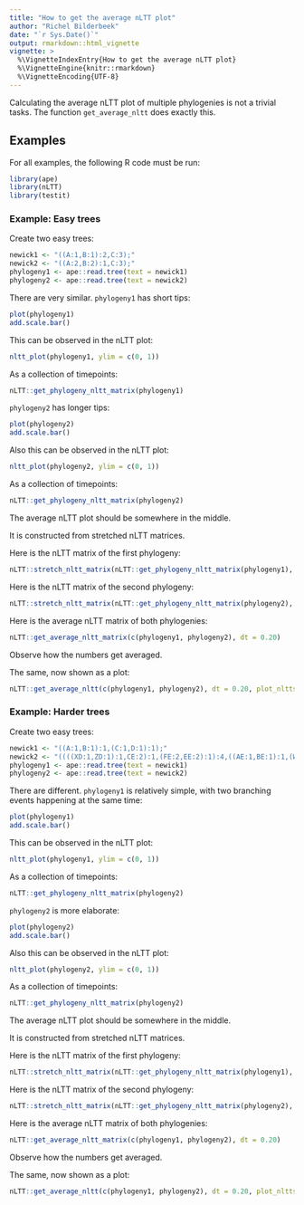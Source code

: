 ```yaml
---
title: "How to get the average nLTT plot"
author: "Richel Bilderbeek"
date: "`r Sys.Date()`"
output: rmarkdown::html_vignette
vignette: >
  %\VignetteIndexEntry{How to get the average nLTT plot}
  %\VignetteEngine{knitr::rmarkdown}
  %\VignetteEncoding{UTF-8}
---
```


Calculating the average nLTT plot of multiple phylogenies
is not a trivial tasks. The function `get_average_nltt`
does exactly this.


## Examples

For all examples, the following R code must be run:

```r
library(ape)
library(nLTT)
library(testit)
```

### Example: Easy trees

Create two easy trees:

```r
newick1 <- "((A:1,B:1):2,C:3);"
newick2 <- "((A:2,B:2):1,C:3);"
phylogeny1 <- ape::read.tree(text = newick1)
phylogeny2 <- ape::read.tree(text = newick2)
```

There are very similar. `phylogeny1` has short tips:

```r
plot(phylogeny1)
add.scale.bar()
```

This can be observed in the nLTT plot:

```r
nltt_plot(phylogeny1, ylim = c(0, 1))
```

As a collection of timepoints:

```r
nLTT::get_phylogeny_nltt_matrix(phylogeny1)
```

`phylogeny2` has longer tips:

```r
plot(phylogeny2)
add.scale.bar()
```

Also this can be observed in the nLTT plot:

```r
nltt_plot(phylogeny2, ylim = c(0, 1))
```

As a collection of timepoints:

```r
nLTT::get_phylogeny_nltt_matrix(phylogeny2)
```


The average nLTT plot should be somewhere in the middle.

It is constructed from stretched nLTT matrices.

Here is the nLTT matrix of the first phylogeny:

```r
nLTT::stretch_nltt_matrix(nLTT::get_phylogeny_nltt_matrix(phylogeny1), dt = 0.20, step_type = "upper")
```

Here is the nLTT matrix of the second phylogeny:

```r
nLTT::stretch_nltt_matrix(nLTT::get_phylogeny_nltt_matrix(phylogeny2), dt = 0.20, step_type = "upper")
```

Here is the average nLTT matrix of both phylogenies:

```r
nLTT::get_average_nltt_matrix(c(phylogeny1, phylogeny2), dt = 0.20)
```

Observe how the numbers get averaged.

The same, now shown as a plot:

```r
nLTT::get_average_nltt(c(phylogeny1, phylogeny2), dt = 0.20, plot_nltts = TRUE)
```


### Example: Harder trees

Create two easy trees:

```r
newick1 <- "((A:1,B:1):1,(C:1,D:1):1);"
newick2 <- "((((XD:1,ZD:1):1,CE:2):1,(FE:2,EE:2):1):4,((AE:1,BE:1):1,(WD:1,YD:1):1):5);"
phylogeny1 <- ape::read.tree(text = newick1)
phylogeny2 <- ape::read.tree(text = newick2)
```

There are different. `phylogeny1` is relatively simple, with two branching events happening at the same time:

```r
plot(phylogeny1)
add.scale.bar()
```

This can be observed in the nLTT plot:

```r
nltt_plot(phylogeny1, ylim = c(0, 1))
```

As a collection of timepoints:

```r
nLTT::get_phylogeny_nltt_matrix(phylogeny2)
```

`phylogeny2` is more elaborate:

```r
plot(phylogeny2)
add.scale.bar()
```

Also this can be observed in the nLTT plot:

```r
nltt_plot(phylogeny2, ylim = c(0, 1))
```

As a collection of timepoints:

```r
nLTT::get_phylogeny_nltt_matrix(phylogeny2)
```


The average nLTT plot should be somewhere in the middle.

It is constructed from stretched nLTT matrices.

Here is the nLTT matrix of the first phylogeny:

```r
nLTT::stretch_nltt_matrix(nLTT::get_phylogeny_nltt_matrix(phylogeny1), dt = 0.20, step_type = "upper")
```

Here is the nLTT matrix of the second phylogeny:

```r
nLTT::stretch_nltt_matrix(nLTT::get_phylogeny_nltt_matrix(phylogeny2), dt = 0.20, step_type = "upper")
```

Here is the average nLTT matrix of both phylogenies:

```r
nLTT::get_average_nltt_matrix(c(phylogeny1, phylogeny2), dt = 0.20)
```

Observe how the numbers get averaged.

The same, now shown as a plot:

```r
nLTT::get_average_nltt(c(phylogeny1, phylogeny2), dt = 0.20, plot_nltts = TRUE)
```
